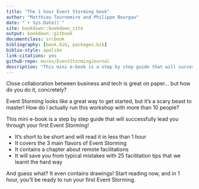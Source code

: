 ```yaml
--- 
title: "The 1 hour Event Storming book"
author: "Matthieu Tournemire and Philippe Bourgau"
date: "`r Sys.Date()`"
site: bookdown::bookdown_site
output: bookdown::gitbook
documentclass: srcbook  
bibliography: [book.bib, packages.bib]
biblio-style: apalike
link-citations: yes
github-repo: murex/EventStormingJournal
description: "This mini e-book is a step by step guide that will successfully lead you through your first Event Storming!"
---
```

Close collaboration between business and tech is great on paper... but how do you do it, concretely?

Event Storming looks like a great way to get started, but it's a scary beast to master! How do I actually run this workshop with more than 10 people?

This mini e-book is a step by step guide that will successfully lead you through your first Event Storming!

* It's short to be short and will read it in less than 1 hour
* It covers the 3 main flavors of Event Storming
* It contains a chapter about remote facilitations
* It will save you from typical mistakes with 25 facilitation tips that we learnt the hard way

And guess what? It even contains drawings! Start reading now, and in 1 hour, you'll be ready to run your first Event Storming.
